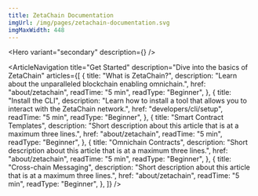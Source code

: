 ```yaml
---
title: ZetaChain Documentation
imgUrl: /img/pages/zetachain-documentation.svg
imgMaxWidth: 448
---
```



<Hero variant="secondary" description={<HomeHeroDescription />} />

<ArticleNavigation
  title="Get Started"
  description="Dive into the basics of ZetaChain"
  articles={[
    {
      title: "What is ZetaChain?",
      description: "Learn about the unparalleled blockchain enabling omnichain.",
      href: "about/zetachain",
      readTime: "5 min",
      readType: "Beginner",
    },
    {
      title: "Install the CLI",
      description: "Learn how to install a tool that allows you to interact with the ZetaChain network.",
      href: "developers/cli/setup",
      readTime: "5 min",
      readType: "Beginner",
    },
    {
      title: "Smart Contract Templates",
      description: "Short description about this article that is at a maximum three lines.",
      href: "about/zetachain",
      readTime: "5 min",
      readType: "Beginner",
    },
    {
      title: "Omnichain Contracts",
      description: "Short description about this article that is at a maximum three lines.",
      href: "about/zetachain",
      readTime: "5 min",
      readType: "Beginner",
    },
    {
      title: "Cross-chain Messaging",
      description: "Short description about this article that is at a maximum three lines.",
      href: "about/zetachain",
      readTime: "5 min",
      readType: "Beginner",
    },
  ]}
/>
